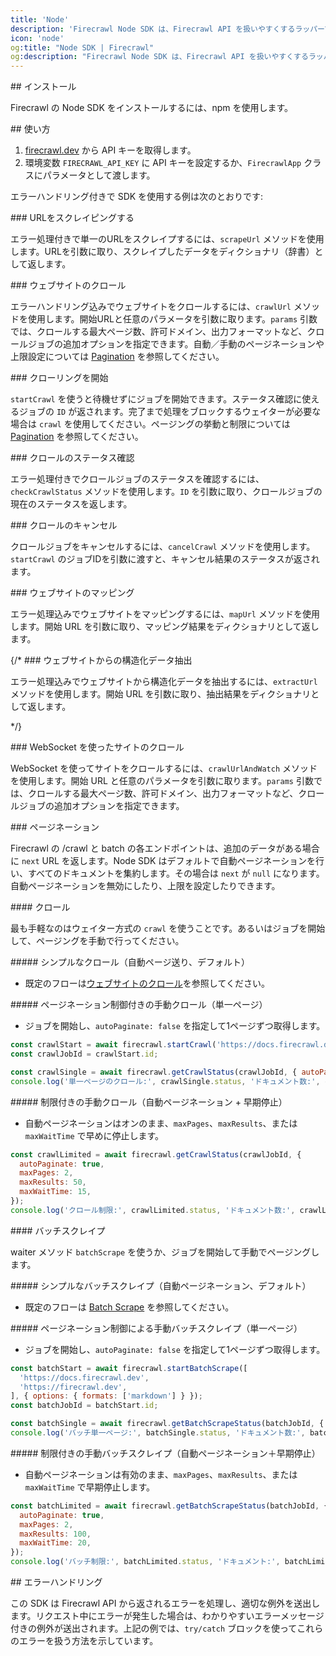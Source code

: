 ```yaml
---
title: 'Node'
description: 'Firecrawl Node SDK は、Firecrawl API を扱いやすくするラッパーで、ウェブサイトを手早く Markdown に変換できます。'
icon: 'node'
og:title: "Node SDK | Firecrawl"
og:description: "Firecrawl Node SDK は、Firecrawl API を扱いやすくするラッパーで、ウェブサイトを手早く Markdown に変換できます。"
---
```



<div id="installation">
  ## インストール
</div>

Firecrawl の Node SDK をインストールするには、npm を使用します。

<InstallationNode />

<div id="usage">
  ## 使い方
</div>

1. [firecrawl.dev](https://firecrawl.dev) から API キーを取得します。
2. 環境変数 `FIRECRAWL_API_KEY` に API キーを設定するか、`FirecrawlApp` クラスにパラメータとして渡します。

エラーハンドリング付きで SDK を使用する例は次のとおりです:

<ScrapeAndCrawlExampleNode />

<div id="scraping-a-url">
  ### URLをスクレイピングする
</div>

エラー処理付きで単一のURLをスクレイプするには、`scrapeUrl` メソッドを使用します。URLを引数に取り、スクレイプしたデータをディクショナリ（辞書）として返します。

<ScrapeNodeShort />

<div id="crawling-a-website">
  ### ウェブサイトのクロール
</div>

エラーハンドリング込みでウェブサイトをクロールするには、`crawlUrl` メソッドを使用します。開始URLと任意のパラメータを引数に取ります。`params` 引数では、クロールする最大ページ数、許可ドメイン、出力フォーマットなど、クロールジョブの追加オプションを指定できます。自動／手動のページネーションや上限設定については [Pagination](#pagination) を参照してください。

<CrawlNodeShort />

<div id="start-a-crawl">
  ### クローリングを開始
</div>

`startCrawl` を使うと待機せずにジョブを開始できます。ステータス確認に使えるジョブの `ID` が返されます。完了まで処理をブロックするウェイターが必要な場合は `crawl` を使用してください。ページングの挙動と制限については [Pagination](#pagination) を参照してください。

<StartCrawlNodeShort />

<div id="checking-crawl-status">
  ### クロールのステータス確認
</div>

エラー処理付きでクロールジョブのステータスを確認するには、`checkCrawlStatus` メソッドを使用します。`ID` を引数に取り、クロールジョブの現在のステータスを返します。

<CheckCrawlStatusNodeShort />

<div id="cancelling-a-crawl">
  ### クロールのキャンセル
</div>

クロールジョブをキャンセルするには、`cancelCrawl` メソッドを使用します。`startCrawl` のジョブIDを引数に渡すと、キャンセル結果のステータスが返されます。

<CancelCrawlNodeShort />

<div id="mapping-a-website">
  ### ウェブサイトのマッピング
</div>

エラー処理込みでウェブサイトをマッピングするには、`mapUrl` メソッドを使用します。開始 URL を引数に取り、マッピング結果をディクショナリとして返します。

<MapNodeShort />

{/* ### ウェブサイトからの構造化データ抽出

  エラー処理込みでウェブサイトから構造化データを抽出するには、`extractUrl` メソッドを使用します。開始 URL を引数に取り、抽出結果をディクショナリとして返します。

  <ExtractNodeShort /> */}

<div id="crawling-a-website-with-websockets">
  ### WebSocket を使ったサイトのクロール
</div>

WebSocket を使ってサイトをクロールするには、`crawlUrlAndWatch` メソッドを使用します。開始 URL と任意のパラメータを引数に取ります。`params` 引数では、クロールする最大ページ数、許可ドメイン、出力フォーマットなど、クロールジョブの追加オプションを指定できます。

<CrawlWebSocketNodeBase />

<div id="pagination">
  ### ページネーション
</div>

Firecrawl の /crawl と batch の各エンドポイントは、追加のデータがある場合に `next` URL を返します。Node SDK はデフォルトで自動ページネーションを行い、すべてのドキュメントを集約します。その場合は `next` が `null` になります。自動ページネーションを無効にしたり、上限を設定したりできます。

<div id="crawl">
  #### クロール
</div>

最も手軽なのはウェイター方式の `crawl` を使うことです。あるいはジョブを開始して、ページングを手動で行ってください。

<div id="simple-crawl-auto-pagination-default">
  ##### シンプルなクロール（自動ページ送り、デフォルト）
</div>

* 既定のフローは[ウェブサイトのクロール](#crawling-a-website)を参照してください。

<div id="manual-crawl-with-pagination-control-single-page">
  ##### ページネーション制御付きの手動クロール（単一ページ）
</div>

* ジョブを開始し、`autoPaginate: false` を指定して1ページずつ取得します。

```js Node
const crawlStart = await firecrawl.startCrawl('https://docs.firecrawl.dev', { limit: 5 });
const crawlJobId = crawlStart.id;

const crawlSingle = await firecrawl.getCrawlStatus(crawlJobId, { autoPaginate: false });
console.log('単一ページのクロール:', crawlSingle.status, 'ドキュメント数:', crawlSingle.data.length, '次:', crawlSingle.next);
```

<div id="manual-crawl-with-limits-auto-pagination-early-stop">
  ##### 制限付きの手動クロール（自動ページネーション + 早期停止）
</div>

* 自動ページネーションはオンのまま、`maxPages`、`maxResults`、または `maxWaitTime` で早めに停止します。

```js Node
const crawlLimited = await firecrawl.getCrawlStatus(crawlJobId, {
  autoPaginate: true,
  maxPages: 2,
  maxResults: 50,
  maxWaitTime: 15,
});
console.log('クロール制限:', crawlLimited.status, 'ドキュメント数:', crawlLimited.data.length, '次:', crawlLimited.next);
```

<div id="batch-scrape">
  #### バッチスクレイプ
</div>

waiter メソッド `batchScrape` を使うか、ジョブを開始して手動でページングします。

<div id="simple-batch-scrape-auto-pagination-default">
  ##### シンプルなバッチスクレイプ（自動ページネーション、デフォルト）
</div>

* 既定のフローは [Batch Scrape](/ja/features/batch-scrape) を参照してください。

<div id="manual-batch-scrape-with-pagination-control-single-page">
  ##### ページネーション制御による手動バッチスクレイプ（単一ページ）
</div>

* ジョブを開始し、`autoPaginate: false` を指定して1ページずつ取得します。

```js Node
const batchStart = await firecrawl.startBatchScrape([
  'https://docs.firecrawl.dev',
  'https://firecrawl.dev',
], { options: { formats: ['markdown'] } });
const batchJobId = batchStart.id;

const batchSingle = await firecrawl.getBatchScrapeStatus(batchJobId, { autoPaginate: false });
console.log('バッチ単一ページ:', batchSingle.status, 'ドキュメント数:', batchSingle.data.length, '次:', batchSingle.next);
```

<div id="manual-batch-scrape-with-limits-auto-pagination-early-stop">
  ##### 制限付きの手動バッチスクレイプ（自動ページネーション＋早期停止）
</div>

* 自動ページネーションは有効のまま、`maxPages`、`maxResults`、または `maxWaitTime` で早期停止します。

```js Node
const batchLimited = await firecrawl.getBatchScrapeStatus(batchJobId, {
  autoPaginate: true,
  maxPages: 2,
  maxResults: 100,
  maxWaitTime: 20,
});
console.log('バッチ制限:', batchLimited.status, 'ドキュメント:', batchLimited.data.length, '次:', batchLimited.next);
```

<div id="error-handling">
  ## エラーハンドリング
</div>

この SDK は Firecrawl API から返されるエラーを処理し、適切な例外を送出します。リクエスト中にエラーが発生した場合は、わかりやすいエラーメッセージ付きの例外が送出されます。上記の例では、`try/catch` ブロックを使ってこれらのエラーを扱う方法を示しています。